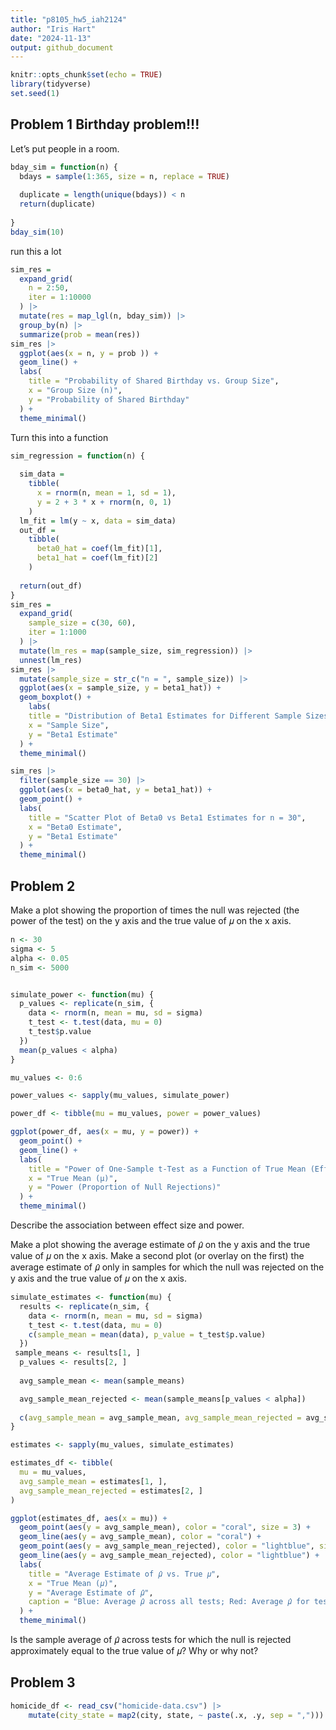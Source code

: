 ```yaml
---
title: "p8105_hw5_iah2124"
author: "Iris Hart"
date: "2024-11-13"
output: github_document
---
```


```r
knitr::opts_chunk$set(echo = TRUE)
library(tidyverse)
set.seed(1)
```

## Problem 1 Birthday problem!!!
Let's put people in a room.
```r
bday_sim = function(n) {
  bdays = sample(1:365, size = n, replace = TRUE)
  
  duplicate = length(unique(bdays)) < n
  return(duplicate)
  
}
bday_sim(10)
```
run this a lot
```r
sim_res = 
  expand_grid(
    n = 2:50,
    iter = 1:10000
  ) |> 
  mutate(res = map_lgl(n, bday_sim)) |> 
  group_by(n) |> 
  summarize(prob = mean(res))
sim_res |> 
  ggplot(aes(x = n, y = prob )) + 
  geom_line() + 
  labs(
    title = "Probability of Shared Birthday vs. Group Size",
    x = "Group Size (n)",
    y = "Probability of Shared Birthday"
  ) +
  theme_minimal()
```
Turn this into a function
```r
sim_regression = function(n) {
  
  sim_data = 
    tibble(
      x = rnorm(n, mean = 1, sd = 1),
      y = 2 + 3 * x + rnorm(n, 0, 1)
    )
  lm_fit = lm(y ~ x, data = sim_data)
  out_df = 
    tibble(
      beta0_hat = coef(lm_fit)[1],
      beta1_hat = coef(lm_fit)[2]
    )
  
  return(out_df)
}
sim_res = 
  expand_grid(
    sample_size = c(30, 60), 
    iter = 1:1000
  ) |> 
  mutate(lm_res = map(sample_size, sim_regression)) |> 
  unnest(lm_res)
sim_res |> 
  mutate(sample_size = str_c("n = ", sample_size)) |> 
  ggplot(aes(x = sample_size, y = beta1_hat)) + 
  geom_boxplot() +
    labs(
    title = "Distribution of Beta1 Estimates for Different Sample Sizes",
    x = "Sample Size",
    y = "Beta1 Estimate"
  ) +
  theme_minimal()

sim_res |> 
  filter(sample_size == 30) |> 
  ggplot(aes(x = beta0_hat, y = beta1_hat)) +
  geom_point() + 
  labs(
    title = "Scatter Plot of Beta0 vs Beta1 Estimates for n = 30",
    x = "Beta0 Estimate",
    y = "Beta1 Estimate"
  ) +
  theme_minimal()
```

## Problem 2
Make a plot showing the proportion of times the null was rejected (the power of the test) on the y axis and the true value of 𝜇 on the x axis. 
```r
n <- 30    
sigma <- 5 
alpha <- 0.05  
n_sim <- 5000


simulate_power <- function(mu) {
  p_values <- replicate(n_sim, {
    data <- rnorm(n, mean = mu, sd = sigma)
    t_test <- t.test(data, mu = 0)
    t_test$p.value
  })
  mean(p_values < alpha)
}

mu_values <- 0:6

power_values <- sapply(mu_values, simulate_power)

power_df <- tibble(mu = mu_values, power = power_values)

ggplot(power_df, aes(x = mu, y = power)) +
  geom_point() +
  geom_line() +
  labs(
    title = "Power of One-Sample t-Test as a Function of True Mean (Effect Size)",
    x = "True Mean (μ)",
    y = "Power (Proportion of Null Rejections)"
  ) +
  theme_minimal()
```
Describe the association between effect size and power.


Make a plot showing the average estimate of 𝜇̂ on the y axis and the true value of 𝜇 on the x axis. Make a second plot (or overlay on the first) the average estimate of 𝜇̂ only in samples for which the null was rejected on the y axis and the true value of 𝜇 on the x axis. 
```r
simulate_estimates <- function(mu) {
  results <- replicate(n_sim, {
    data <- rnorm(n, mean = mu, sd = sigma)
    t_test <- t.test(data, mu = 0)
    c(sample_mean = mean(data), p_value = t_test$p.value)
  })
 sample_means <- results[1, ]
  p_values <- results[2, ]
  
  avg_sample_mean <- mean(sample_means)

  avg_sample_mean_rejected <- mean(sample_means[p_values < alpha])
  
  c(avg_sample_mean = avg_sample_mean, avg_sample_mean_rejected = avg_sample_mean_rejected)
}

estimates <- sapply(mu_values, simulate_estimates)

estimates_df <- tibble(
  mu = mu_values,
  avg_sample_mean = estimates[1, ],
  avg_sample_mean_rejected = estimates[2, ]
)

ggplot(estimates_df, aes(x = mu)) +
  geom_point(aes(y = avg_sample_mean), color = "coral", size = 3) +
  geom_line(aes(y = avg_sample_mean), color = "coral") +
  geom_point(aes(y = avg_sample_mean_rejected), color = "lightblue", size = 3) +
  geom_line(aes(y = avg_sample_mean_rejected), color = "lightblue") +
  labs(
    title = "Average Estimate of 𝜇̂ vs. True 𝜇",
    x = "True Mean (𝜇)",
    y = "Average Estimate of 𝜇̂",
    caption = "Blue: Average 𝜇̂ across all tests; Red: Average 𝜇̂ for tests where null was rejected"
  ) +
  theme_minimal()

```
Is the sample average of 𝜇̂ across tests for which the null is rejected approximately equal to the true value of 𝜇? Why or why not?

## Problem 3
```r
homicide_df <- read_csv("homicide-data.csv") |>
    mutate(city_state = map2(city, state, ~ paste(.x, .y, sep = ","))) 
```